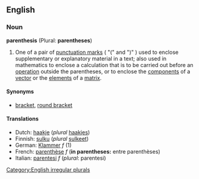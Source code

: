 ==English==
===Noun===
'''parenthesis''' (Plural: '''parentheses''')

# One of a pair of [[punctuation marks]] ( "(" and ")" ) used to enclose supplementary or explanatory material in a text; also used in mathematics to enclose a calculation that is to be carried out before an [[operation]] outside the parentheses, or to enclose the [[component]]s of a [[vector]] or the [[element]]s of a [[matrix]].

====Synonyms====
*[[bracket]], [[round bracket]]

====Translations====
*Dutch: [[haakje]] (''plural'' [[haakjes]])
*Finnish: [[sulku]] (''plural'' [[sulkeet]])
*German: [[Klammer]] ''f'' (1)
*French: [[parenthèse]] ''f'' ('''in parentheses:''' entre parenthèses)
*Italian: [[parentesi]] ''f'' (''plural'': parentesi)

[[Category:English irregular plurals]]

{{Punctuation}}
